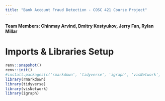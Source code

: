 ```yaml
---
title: "Bank Account Fraud Detection - COSC 421 Course Project"
---
```


#### Team Members: Chinmay Arvind, Dmitry Kostyukov, Jerry Fan, Rylan Millar

# Imports & Libraries Setup

```r
renv::snapshot()
renv::init()
#install.packages(c('rmarkdown', 'tidyverse', 'igraph', 'visNetwork', 'igraph'))
library(rmarkdown)
library(tidyverse)
library(visNetwork)
library(igraph)
```
